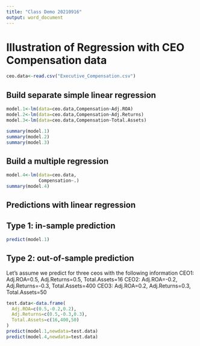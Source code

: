 ```yaml
---
title: "Class Demo 20210916"
output: word_document
---
```


# Illustration of Regression with CEO Compensation data
```r
ceo.data<-read.csv("Executive_Compensation.csv")
```

## Build separate simple linear regression
```r
model.1<-lm(data=ceo.data,Compensation~Adj.ROA)
model.2<-lm(data=ceo.data,Compensation~Adj.Returns)
model.3<-lm(data=ceo.data,Compensation~Total.Assets)

summary(model.1)
summary(model.2)
summary(model.3)
```

## Build a multiple regression
```r
model.4<-lm(data=ceo.data,
            Compensation~.)
summary(model.4)
```

## Predictions with linear regression
## Type 1: in-sample prediction
```r
predict(model.1)
```

## Type 2: out-of-sample prediction
Let's assume we predict for three ceos with the following information
CEO1: Adj.ROA=0.5, Adj.Returns=0.5, Total.Assets=16
CEO2: Adj.ROA=-0.2, Adj.Returns=-0.3, Total.Assets=400
CEO3: Adj.ROA=0.2, Adj.Returns=0.3, Total.Assets=50

```r
test.data<-data.frame(
  Adj.ROA=c(0.5,-0.2,0.2),
  Adj.Returns=c(0.5,-0.3,0.3),
  Total.Assets=c(16,400,50)
)
predict(model.1,newdata=test.data)
predict(model.4,newdata=test.data)
```
